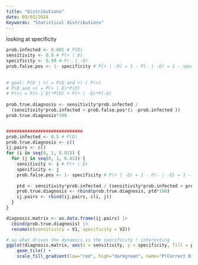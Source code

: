 ```yaml
---
title: "Distributions"
date: 09/03/2024
Keywords: "Statistical distributions"
---
```


looking at specificity

```r

prob.infected <- 0.001 # P(D)
sensitivity <- 0.9 # P(+ | D)
specificity <- 0.99 # P(- | -D)
prob.false.pos <- 1- specificity # P(+ | -D) = 1 - P(- | -D) = 1 - specificity 
  
  
# goal: P(D | +) = P(D and +) / P(+)  
# P(D and +) = P(+ | D)*P(D)
# P(+) = P(+ | D)*P(D) + P(+ | -D)*P(-D) 
  
prob.true.diagnosis <- sensitivity*prob.infected / 
  (sensitivity*prob.infected + prob.false.pos*(1 -prob.infected ))
prob.true.diagnosis*100


#############################
prob.infected <- 0.5 # P(D)
prob.true.diagnosis <- c()
ij.pairs <- c()
for (i in seq(0, 1, 0.01)) {
  for (j in seq(0, 1, 0.01)) {
    sensitivity <- i # P(+ | D)
    specificity <- j
    prob.false.pos <- 1- specificity # P(+ | -D) = 1 - P(- | -D) = 1 - specificity 
    
    ptd <- sensitivity*prob.infected / (sensitivity*prob.infected + prob.false.pos*(1 -prob.infected))
    prob.true.diagnosis <- rbind(prob.true.diagnosis, ptd*100)
    ij.pairs <- rbind(ij.pairs, c(i, j))
  }
}

diagnosis.matrix <- as.data.frame(ij.pairs) |>
  cbind(prob.true.diagnosis) |>
  rename(c(sensitivity = V1, specificity = V2))

# so what drives the dynamics is the specificity ! interesting 
ggplot(diagnosis.matrix, aes(x = sensitivity, y = specificity, fill = prob.true.diagnosis)) +
    geom_tile() +
    scale_fill_gradient(low="red", high="darkgreen", name="P(Correct Diagnosis)")
```